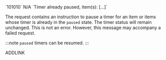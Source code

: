 <tr>
<td>`101010`</td>
<td>N/A</td>
<td>`Timer already paused, item(s): [...]`</td>
<td>

The request contains an instruction to pause a timer for an item or items whose timer is already in the `paused` state. The timer status will remain unchanged. This is not an error. However, this message may accompany a failed request.

:::note
`paused` timers can be resumed.
:::

ADDLINK

</td>
</tr>
